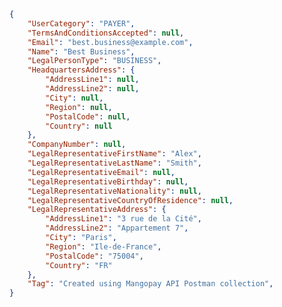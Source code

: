 ```json REST - Payer
{
    "UserCategory": "PAYER",
    "TermsAndConditionsAccepted": null,
    "Email": "best.business@example.com",
    "Name": "Best Business",
    "LegalPersonType": "BUSINESS",
    "HeadquartersAddress": {
        "AddressLine1": null,
        "AddressLine2": null,
        "City": null,
        "Region": null,
        "PostalCode": null,
        "Country": null
    },
    "CompanyNumber": null,
    "LegalRepresentativeFirstName": "Alex",
    "LegalRepresentativeLastName": "Smith",
    "LegalRepresentativeEmail": null,
    "LegalRepresentativeBirthday": null,
    "LegalRepresentativeNationality": null,
    "LegalRepresentativeCountryOfResidence": null,
    "LegalRepresentativeAddress": {
        "AddressLine1": "3 rue de la Cité",
        "AddressLine2": "Appartement 7",
        "City": "Paris",
        "Region": "Ile-de-France",
        "PostalCode": "75004",
        "Country": "FR"
    },
    "Tag": "Created using Mangopay API Postman collection",
}
```